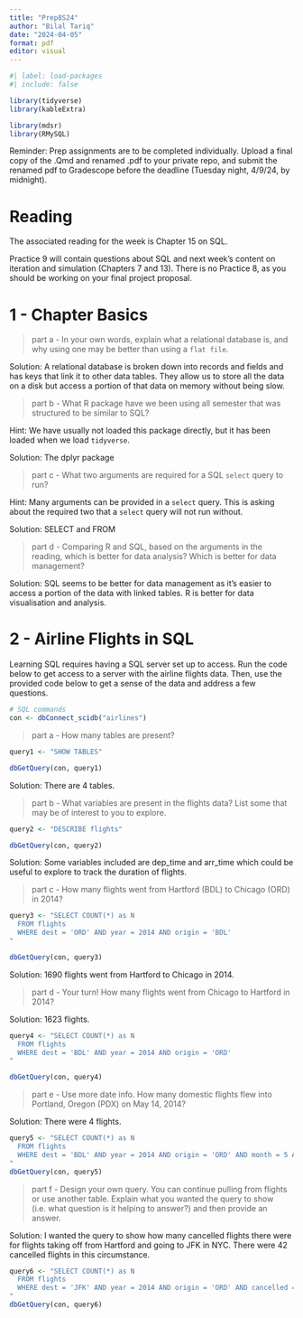 ```yaml
---
title: "Prep8S24"
author: "Bilal Tariq"
date: "2024-04-05"
format: pdf
editor: visual
---
```


```r
#| label: load-packages
#| include: false

library(tidyverse)
library(kableExtra)

library(mdsr)
library(RMySQL)

```

Reminder: Prep assignments are to be completed individually. Upload a final copy of the .Qmd and renamed .pdf to your private repo, and submit the renamed pdf to Gradescope before the deadline (Tuesday night, 4/9/24, by midnight).

# Reading

The associated reading for the week is Chapter 15 on SQL.

Practice 9 will contain questions about SQL and next week's content on iteration and simulation (Chapters 7 and 13). There is no Practice 8, as you should be working on your final project proposal.

\newpage

# 1 - Chapter Basics

> part a - In your own words, explain what a relational database is, and why using one may be better than using a `flat file`.

Solution: A relational database is broken down into records and fields and has keys that link it to other data tables. They allow us to store all the data on a disk but access a portion of that data on memory without being slow.

> part b - What R package have we been using all semester that was structured to be similar to SQL?

Hint: We have usually not loaded this package directly, but it has been loaded when we load `tidyverse`.

Solution: The dplyr package

> part c - What two arguments are required for a SQL `select` query to run?

Hint: Many arguments can be provided in a `select` query. This is asking about the required two that a `select` query will not run without.

Solution: SELECT and FROM

> part d - Comparing R and SQL, based on the arguments in the reading, which is better for data analysis? Which is better for data management?

Solution: SQL seems to be better for data management as it's easier to access a portion of the data with linked tables. R is better for data visualisation and analysis.

<!-- Remember to commit and push as you go! -->

\newpage

# 2 - Airline Flights in SQL

Learning SQL requires having a SQL server set up to access. Run the code below to get access to a server with the airline flights data. Then, use the provided code below to get a sense of the data and address a few questions.

```r
# SQL commands
con <- dbConnect_scidb("airlines")
```

> part a - How many tables are present?

```r
query1 <- "SHOW TABLES"

dbGetQuery(con, query1)
```

Solution: There are 4 tables.

> part b - What variables are present in the flights data? List some that may be of interest to you to explore.

```r
query2 <- "DESCRIBE flights"

dbGetQuery(con, query2)
```

Solution: Some variables included are dep_time and arr_time which could be useful to explore to track the duration of flights.

> part c - How many flights went from Hartford (BDL) to Chicago (ORD) in 2014?

```r
query3 <- "SELECT COUNT(*) as N  
  FROM flights 
  WHERE dest = 'ORD' AND year = 2014 AND origin = 'BDL'
"

dbGetQuery(con, query3)
```

Solution: 1690 flights went from Hartford to Chicago in 2014.

> part d - Your turn! How many flights went from Chicago to Hartford in 2014?

Solution: 1623 flights.

```r

query4 <- "SELECT COUNT(*) as N
  FROM flights
  WHERE dest = 'BDL' AND year = 2014 AND origin = 'ORD'
"

dbGetQuery(con, query4)

```

> part e - Use more date info. How many domestic flights flew into Portland, Oregon (PDX) on May 14, 2014?

Solution: There were 4 flights.

```r

query5 <- "SELECT COUNT(*) as N
  FROM flights
  WHERE dest = 'BDL' AND year = 2014 AND origin = 'ORD' AND month = 5 AND day = 14
"
dbGetQuery(con, query5)
```

> part f - Design your own query. You can continue pulling from flights or use another table. Explain what you wanted the query to show (i.e. what question is it helping to answer?) and then provide an answer.

Solution: I wanted the query to show how many cancelled flights there were for flights taking off from Hartford and going to JFK in NYC. There were 42 cancelled flights in this circumstance.

```r

query6 <- "SELECT COUNT(*) as N
  FROM flights
  WHERE dest = 'JFK' AND year = 2014 AND origin = 'ORD' AND cancelled = 1
"
dbGetQuery(con, query6)

```

```{=html}
<!--
Remember to do the final commit + push, this time including your renamed pdf, and upload to Gradescope.
-->
```
